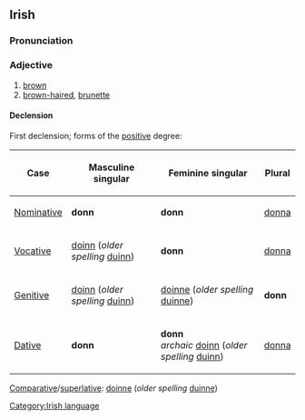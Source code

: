 ==Irish==
===Pronunciation===
{{IPA|[duːn]}}
===Adjective===
#[[brown]]
#[[brown-haired]], [[brunette]]
====Declension====
First declension; forms of the [[positive]] degree:
{|{{prettytable100}}
!Case
!Masculine singular
!Feminine singular
!Plural
|-
| [[Nominative]]
| '''donn'''
| '''donn'''
| [[donna]]
|-
| [[Vocative]]
| [[doinn]] (''older spelling'' [[duinn]])
| '''donn'''
| [[donna]]
|-
| [[Genitive]]
| [[doinn]] (''older spelling'' [[duinn]])
| [[doinne]] (''older spelling'' [[duinne]])
| '''donn'''
|-
| [[Dative]]
| '''donn'''
| '''donn'''<br>''archaic'' [[doinn]] (''older spelling'' [[duinn]])
| [[donna]]
|}

[[Comparative]]/[[superlative]]: [[doinne]] (''older spelling'' [[duinne]])

[[Category:Irish language]]